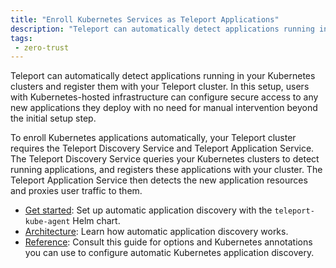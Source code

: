 ```yaml
---
title: "Enroll Kubernetes Services as Teleport Applications"
description: "Teleport can automatically detect applications running in your Kubernetes clusters and register them with Teleport for secure access."
tags:
 - zero-trust
---
```


Teleport can automatically detect applications running in your Kubernetes
clusters and register them with your Teleport cluster. In this setup, users with
Kubernetes-hosted infrastructure can configure secure access to any new
applications they deploy with no need for manual intervention beyond the initial
setup step.

To enroll Kubernetes applications automatically, your Teleport cluster requires
the Teleport Discovery Service and Teleport Application Service. The Teleport
Discovery Service queries your Kubernetes clusters to detect running
applications, and registers these applications with your cluster. The Teleport
Application Service then detects the new application resources and proxies user
traffic to them.

- [Get started](./get-started.mdx): Set up automatic
  application discovery with the `teleport-kube-agent` Helm chart.
- [Architecture](../../../reference/architecture/kubernetes-applications-architecture.mdx): Learn how
  automatic application discovery works.
- [Reference](../../../reference/agent-services/auto-discovery-reference/kubernetes-application-discovery.mdx): Consult this guide
  for options and Kubernetes annotations you can use to configure automatic
  Kubernetes application discovery.
